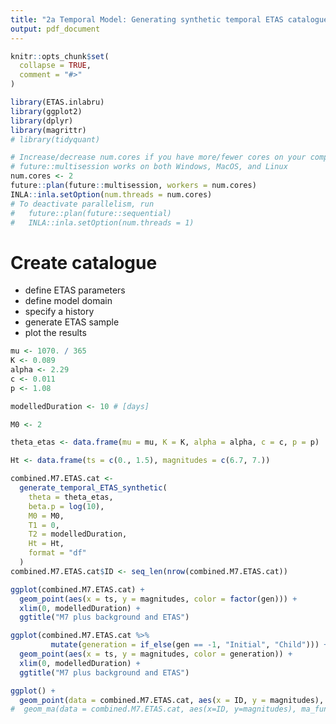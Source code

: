 ```yaml
---
title: "2a Temporal Model: Generating synthetic temporal ETAS catalogues"
output: pdf_document
---
```


```r
knitr::opts_chunk$set(
  collapse = TRUE,
  comment = "#>"
)
```

```r
library(ETAS.inlabru)
library(ggplot2)
library(dplyr)
library(magrittr)
# library(tidyquant)

# Increase/decrease num.cores if you have more/fewer cores on your computer.
# future::multisession works on both Windows, MacOS, and Linux
num.cores <- 2
future::plan(future::multisession, workers = num.cores)
INLA::inla.setOption(num.threads = num.cores)
# To deactivate parallelism, run
#   future::plan(future::sequential)
#   INLA::inla.setOption(num.threads = 1)
```
# Create catalogue

- define ETAS parameters
- define model domain
- specify a history
- generate ETAS sample
- plot the results

```r
mu <- 1070. / 365
K <- 0.089
alpha <- 2.29
c <- 0.011
p <- 1.08

modelledDuration <- 10 # [days]

M0 <- 2

theta_etas <- data.frame(mu = mu, K = K, alpha = alpha, c = c, p = p)

Ht <- data.frame(ts = c(0., 1.5), magnitudes = c(6.7, 7.))

combined.M7.ETAS.cat <-
  generate_temporal_ETAS_synthetic(
    theta = theta_etas,
    beta.p = log(10),
    M0 = M0,
    T1 = 0,
    T2 = modelledDuration,
    Ht = Ht,
    format = "df"
  )
combined.M7.ETAS.cat$ID <- seq_len(nrow(combined.M7.ETAS.cat))

ggplot(combined.M7.ETAS.cat) +
  geom_point(aes(x = ts, y = magnitudes, color = factor(gen))) +
  xlim(0, modelledDuration) +
  ggtitle("M7 plus background and ETAS")

ggplot(combined.M7.ETAS.cat %>%
         mutate(generation = if_else(gen == -1, "Initial", "Child"))) +
  geom_point(aes(x = ts, y = magnitudes, color = generation)) +
  xlim(0, modelledDuration) +
  ggtitle("M7 plus background and ETAS")

ggplot() +
  geom_point(data = combined.M7.ETAS.cat, aes(x = ID, y = magnitudes), color = "red") #+
#  geom_ma(data = combined.M7.ETAS.cat, aes(x=ID, y=magnitudes), ma_fun = SMA, n = 10)
```

